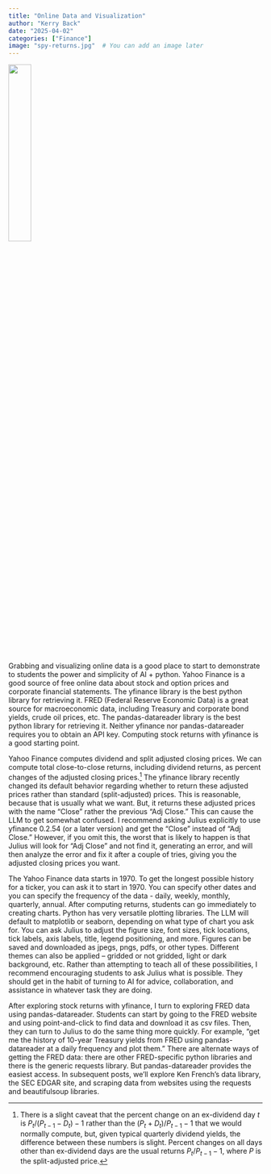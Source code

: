 ```yaml
---
title: "Online Data and Visualization"
author: "Kerry Back"
date: "2025-04-02"
categories: ["Finance"]
image: "spy-returns.jpg"  # You can add an image later
---
```


![](spy-returns.jpg){width=30% fig-align="center"}

Grabbing and visualizing online data is a good place to start to demonstrate to students the power and simplicity of AI + python.  Yahoo Finance is a good source of free online data about stock and option prices and corporate financial statements.  The yfinance library is the best python library for retrieving it.  FRED (Federal Reserve Economic Data) is a great source for macroeconomic data, including Treasury and corporate bond yields, crude oil prices, etc.  The pandas-datareader library is the best python library for retrieving it.  Neither yfinance nor pandas-datareader requires you to obtain an API key.  Computing stock returns with yfinance is a good starting point.

Yahoo Finance computes dividend and split adjusted closing prices.  We can compute total close-to-close returns, including dividend returns, as percent changes of the adjusted closing prices.^[There is a slight caveat that the percent change on an ex-dividend day $t$ is $P_t/(P_{t-1} - D_t) - 1$ rather than the $(P_t+D_t)/P_{t-1} - 1$ that we would normally compute, but, given typical quarterly dividend yields, the difference between these numbers is slight.  Percent changes on all days other than ex-dividend days are the usual returns $P_t/P_{t-1} - 1$, where $P$ is the split-adjusted price.]  The yfinance library recently changed its default behavior regarding whether to return these adjusted prices rather than standard (split-adjusted) prices.  This is reasonable, because that is usually what we want.  But, it returns these adjusted prices with the name "Close" rather the previous "Adj Close."  This can cause the LLM to get somewhat confused.  I recommend asking Julius explicitly to use yfinance 0.2.54 (or a later version) and get the "Close" instead of "Adj Close."  However, if you omit this, the worst that is likely to happen is that Julius will look for "Adj Close" and not find it, generating an error, and will then analyze the error and fix it after a couple of tries, giving you the adjusted closing prices you want.

The Yahoo Finance data starts in 1970.  To get the longest possible history for a ticker, you can ask it to start in 1970.  You can specify other dates and you can specify the frequency of the data - daily, weekly, monthly, quarterly, annual.  After computing returns, students can go immediately to creating charts.  Python has very versatile plotting libraries.  The LLM will default to matplotlib or seaborn, depending on what type of chart you ask for.  You can ask Julius to adjust the figure size, font sizes, tick locations, tick labels, axis labels, title, legend positioning, and more.  Figures can be saved and downloaded as jpegs, pngs, pdfs, or other types.  Different themes can also be applied -- gridded or not gridded, light or dark background, etc.  Rather than attempting to teach all of these possibilities, I recommend encouraging students to ask Julius what is possible.  They should get in the habit of turning to AI for advice, collaboration, and assistance in whatever task they are doing.

After exploring stock returns with yfinance, I turn to exploring FRED data using pandas-datareader.  Students can start by going to the FRED website and using point-and-click to find data and download it as csv files.  Then, they can turn to Julius to do the same thing more quickly.  For example, "get me the history of 10-year Treasury yields from FRED using pandas-datareader at a daily frequency and plot them."  There are alternate ways of getting the FRED data: there are other FRED-specific python libraries and there is the generic requests library.  But pandas-datareader provides the easiest access.  In subsequent posts, we'll explore Ken French's data library, the SEC EDGAR site, and scraping data from websites using the requests and beautifulsoup libraries.